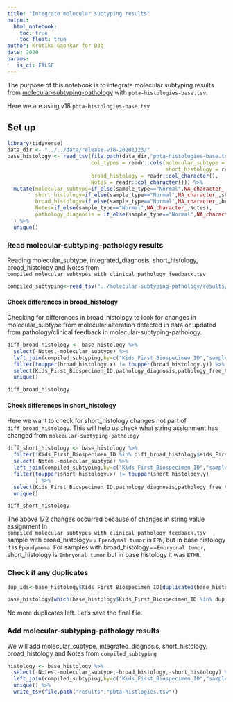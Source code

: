 ```yaml
---
title: "Integrate molecular subtyping results"
output: 
  html_notebook:
    toc: true
    toc_float: true
author: Krutika Gaonkar for D3b
date: 2020
params:
   is_ci: FALSE
---
```


The purpose of this notebook is to integrate molecular subtyping results from 
[molecular-subtyping-pathology](https://github.com/AlexsLemonade/OpenPBTA-analysis/tree/master/analyses/molecular-subtyping-pathology) with `pbta-histologies-base.tsv`.

Here we are using v18 `pbta-histologies-base.tsv`


## Set up

```r
library(tidyverse)
data_dir <- "../../data/release-v18-20201123/"
base_histology <- read_tsv(file.path(data_dir,"pbta-histologies-base.tsv"),
                           col_types = readr::cols(molecular_subtype = readr::col_character(),
                                                   short_histology = readr::col_character(),
                           broad_histology = readr::col_character(),
                           Notes = readr::col_character())) %>%
  mutate(molecular_subtype=if_else(sample_type=="Normal",NA_character_,molecular_subtype),
         short_histology=if_else(sample_type=="Normal",NA_character_,short_histology),
         broad_histology=if_else(sample_type=="Normal",NA_character_,broad_histology),
         Notes=if_else(sample_type=="Normal",NA_character_,Notes),
         pathology_diagnosis = if_else(sample_type=="Normal",NA_character_,pathology_diagnosis)
  ) %>%
  unique()
```

### Read molecular-subtyping-pathology results

Reading molecular_subtype,	integrated_diagnosis, short_histology,	broad_histology and	Notes from `compiled_molecular_subtypes_with_clinical_pathology_feedback.tsv` 

```r

compiled_subtyping<-read_tsv("../molecular-subtyping-pathology/results/compiled_molecular_subtypes_with_clinical_pathology_feedback.tsv")

```
#### Check differences in broad_histology 
Checking for differences in broad_histology to look for changes in molecular_subtype from molecular alteration detected in data or updated from pathology/clinical feedback in molecular-subtyping-pathology.


```r
diff_broad_histology <- base_histology %>% 
  select(-Notes,-molecular_subtype) %>%
  left_join(compiled_subtyping,by=c("Kids_First_Biospecimen_ID","sample_id","Kids_First_Participant_ID","tumor_descriptor")) %>%
  filter(toupper(broad_histology.x) != toupper(broad_histology.y)) %>%
  select(Kids_First_Biospecimen_ID,pathology_diagnosis,pathology_free_text_diagnosis,starts_with("broad_histology"),starts_with("short_histology")) %>%
  unique()

diff_broad_histology
```

#### Check differences in short_histology
Here we want to check for short_histology changes not part of `diff_broad_histology`.
This will help us check what string assignment has changed from `molecular-subtyping-pathology`

```r

diff_short_histology <- base_histology %>% 
  filter(!Kids_First_Biospecimen_ID %in% diff_broad_histology$Kids_First_Biospecimen_ID) %>%
  select(-Notes,-molecular_subtype) %>%
  left_join(compiled_subtyping,by=c("Kids_First_Biospecimen_ID","sample_id","Kids_First_Participant_ID","tumor_descriptor")) %>%
  filter(toupper(short_histology.x) != toupper(short_histology.y) 
         ) %>%
  select(Kids_First_Biospecimen_ID,pathology_diagnosis,pathology_free_text_diagnosis,starts_with("broad_histology"),starts_with("short_histology")) %>%
  unique()

diff_short_histology
```
The above 172 changes occurred because of changes in string value assignment
In `compiled_molecular_subtypes_with_clinical_pathology_feedback.tsv` sample with broad_histology== `Ependymal tumor` is `EPN`, but in base histology it is `Ependymoma`.
For samples with broad_histology==`Embryonal tumor`, short_histology is `Embryonal tumor` but in base histology it was `ETMR`.

### Check if any duplicates

```r
dup_ids<-base_histology$Kids_First_Biospecimen_ID[duplicated(base_histology$Kids_First_Biospecimen_ID)]

base_histology[which(base_histology$Kids_First_Biospecimen_ID %in% dup_ids),]
```

No more duplicates left. Let's save the final file.

### Add molecular-subtyping-pathology results

We will add molecular_subtype,	integrated_diagnosis, short_histology,	broad_histology and	Notes from `compiled_subtyping`

```r

histology <- base_histology %>% 
  select(-Notes,-molecular_subtype,-broad_histology,-short_histology) %>%
  left_join(compiled_subtyping,by=c("Kids_First_Biospecimen_ID","sample_id","Kids_First_Participant_ID","tumor_descriptor")) %>%
  unique() %>%
  write_tsv(file.path("results","pbta-histlogies.tsv"))

```

